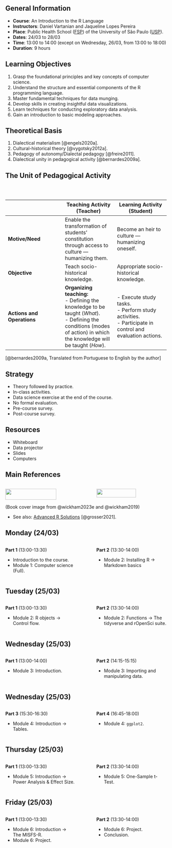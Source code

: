 ## General Information {.smaller visibility="uncounted"}

- **Course**: An Introduction to the R Language
- **Instructors**: Daniel Vartanian and Jaqueline Lopes Pereira
- **Place**: Public Health School ([FSP]((https://www.fsp.usp.br/))) of the University of São Paulo ([USP](https://www5.usp.br/)).
- **Dates**: 24/03 to 28/03
- **Time**: 13:00 to 14:00 (except on Wednesday, 26/03, from 13:00 to 18:00)
- **Duration**: 9 hours

::: {.notes}
:::

## Learning Objectives {.smaller visibility="uncounted"}

1. Grasp the foundational principles and key concepts of computer science.
1. Understand the structure and essential components of the R programming language.
1. Master fundamental techniques for data munging.
1. Develop skills in creating insightful data visualizations.
1. Learn techniques for conducting exploratory data analysis.
1. Gain an introduction to basic modeling approaches.

::: {.notes}
:::

## Theoretical Basis {.smaller visibility="uncounted"}

1. Dialectical materialism [@engels2020a].
1. Cultural-historical theory [@vygotsky2012a].
1. Pedagogy of autonomy/Dialectal pedagogy [@freire2011].
1. Dialectical unity in pedagogical activity [@bernardes2009a].

::: {.notes}
:::

## The Unit of Pedagogical Activity {.smaller visibility="uncounted"}

::: {style="font-size: 0.7em; padding-top: 30px;"}
|                                      | Teaching Activity (Teacher)       | Learning Activity (Student)       |
|--------------------------------------|----------------------------------|----------------------------------|
| **Motive/Need**                      | Enable the transformation of students' constitution through access to culture — humanizing them. | Become an heir to culture — humanizing oneself. |
| **Objective**                        | Teach socio-historical knowledge. | Appropriate socio-historical knowledge. |
| **Actions and Operations**           | **Organizing teaching:**<br>- Defining the knowledge to be taught (*What*).<br>- Defining the conditions (modes of action) in which the knowledge will be taught (*How*). | - Execute study tasks.<br>- Perform study activities.<br>- Participate in control and evaluation actions. |
:::

::: footer
[@bernardes2009a, Translated from Portuguese to English by the author]
:::

## Strategy {.smaller visibility="uncounted"}

- Theory followed by practice.
- In-class activities.
- Data science exercise at the end of the course.
- No formal evaluation.
- Pre-course survey.
- Post-course survey.

## Resources {.smaller visibility="uncounted"}

- Whiteboard
- Data projector
- Slides
- Computers

## Main References {.smaller visibility="uncounted"}

:::: {.columns}
::: {.column style="width: 47.5%;"}
[![](images/wickham-2023-book-cover.png){fig-align="center" style="width: 85%; padding-top: 0px;"}](https://r4ds.hadley.nz//)
:::
::: {.column style="width: 5%;"}
:::
::: {.column style="width: 47.5%;"}
[![](images/wickham-2019-book-cover.png){fig-align="center" style="width: 75%;"}](https://adv-r.hadley.nz/)
:::
::::

::: footer
(Book cover image from @wickham2023e and @wickham2019)
:::

::: {.notes}
- See also: [Advanced R Solutions](https://advanced-r-solutions.rbind.io/) [@grosser2021].
:::

## Monday (24/03) {.smaller visibility="uncounted"}

:::: {.columns}
::: {.column style="width: 47.5%;"}
**Part 1** (13:00-13:30)

- Introduction to the course.
- Module 1: Computer science (Full).
:::
::: {.column style="width: 5%;"}
:::
::: {.column style="width: 47.5%;"}
**Part 2** (13:30-14:00)

- Module 2: Installing R -> Markdown basics
:::
::::

::: {.notes}
:::

## Tuesday (25/03) {.smaller visibility="uncounted"}

:::: {.columns}
::: {.column style="width: 47.5%;"}
**Part 1** (13:00-13:30)

- Module 2: R objects -> Control flow.
:::
::: {.column style="width: 5%;"}
:::
::: {.column style="width: 47.5%;"}
**Part 2** (13:30-14:00)

- Module 2: Functions -> The tidyverse and rOpenSci suite.
:::
::::

::: {.notes}
:::

## Wednesday (25/03) {.smaller visibility="uncounted"}

:::: {.columns}
::: {.column style="width: 47.5%;"}
**Part 1** (13:00-14:00)

- Module 3: Introduction.
:::
::: {.column style="width: 5%;"}
:::
::: {.column style="width: 47.5%;"}
**Part 2** (14:15-15:15)

- Module 3: Importing and manipulating data.
:::
::::

::: {.notes}
:::

## Wednesday (25/03) {.smaller visibility="uncounted"}

:::: {.columns}
::: {.column style="width: 47.5%;"}
**Part 3** (15:30-16:30)

- Module 4: Introduction -> Tables.
:::
::: {.column style="width: 5%;"}
:::
::: {.column style="width: 47.5%;"}
**Part 4** (16:45-18:00)

- Module 4: `ggplot2`.
:::
::::

::: {.notes}
:::

## Thursday (25/03) {.smaller visibility="uncounted"}

:::: {.columns}
::: {.column style="width: 47.5%;"}
**Part 1** (13:00-13:30)

- Module 5: Introduction -> Power Analysis & Effect Size.

:::
::: {.column style="width: 5%;"}
:::
::: {.column style="width: 47.5%;"}
**Part 2** (13:30-14:00)

- Module 5: One-Sample t-Test.
:::
::::

::: {.notes}
:::

## Friday (25/03) {.smaller visibility="uncounted"}

:::: {.columns}
::: {.column style="width: 47.5%;"}
**Part 1** (13:00-13:30)

- Module 6: Introduction -> The MISFS-R.
- Module 6: Project.
:::
::: {.column style="width: 5%;"}
:::
::: {.column style="width: 47.5%;"}
**Part 2** (13:30-14:00)

- Module 6: Project.
- Conclusion.
:::
::::

::: {.notes}
:::
